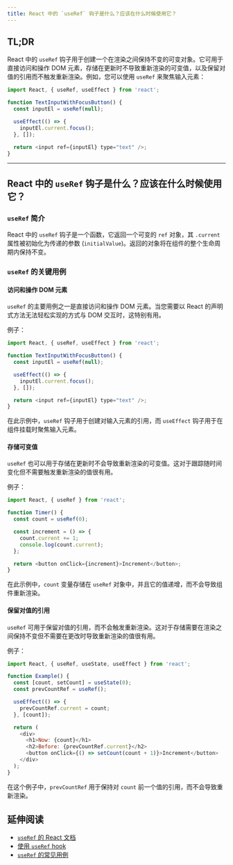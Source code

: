 ```yaml
---
title: React 中的 `useRef` 钩子是什么？应该在什么时候使用它？
---
```


## TL;DR

React 中的 `useRef` 钩子用于创建一个在渲染之间保持不变的可变对象。它可用于直接访问和操作 DOM 元素，存储在更新时不导致重新渲染的可变值，以及保留对值的引用而不触发重新渲染。例如，您可以使用 `useRef` 来聚焦输入元素：

```javascript
import React, { useRef, useEffect } from 'react';

function TextInputWithFocusButton() {
  const inputEl = useRef(null);

  useEffect(() => {
    inputEl.current.focus();
  }, []);

  return <input ref={inputEl} type="text" />;
}
```

***

## React 中的 `useRef` 钩子是什么？应该在什么时候使用它？

### `useRef` 简介

React 中的 `useRef` 钩子是一个函数，它返回一个可变的 `ref` 对象，其 `.current` 属性被初始化为传递的参数 (`initialValue`)。返回的对象将在组件的整个生命周期内保持不变。

### `useRef` 的关键用例

#### 访问和操作 DOM 元素

`useRef` 的主要用例之一是直接访问和操作 DOM 元素。当您需要以 React 的声明式方法无法轻松实现的方式与 DOM 交互时，这特别有用。

例子：

```javascript
import React, { useRef, useEffect } from 'react';

function TextInputWithFocusButton() {
  const inputEl = useRef(null);

  useEffect(() => {
    inputEl.current.focus();
  }, []);

  return <input ref={inputEl} type="text" />;
}
```

在此示例中，`useRef` 钩子用于创建对输入元素的引用，而 `useEffect` 钩子用于在组件挂载时聚焦输入元素。

#### 存储可变值

`useRef` 也可以用于存储在更新时不会导致重新渲染的可变值。这对于跟踪随时间变化但不需要触发重新渲染的值很有用。

例子：

```javascript
import React, { useRef } from 'react';

function Timer() {
  const count = useRef(0);

  const increment = () => {
    count.current += 1;
    console.log(count.current);
  };

  return <button onClick={increment}>Increment</button>;
}
```

在此示例中，`count` 变量存储在 `useRef` 对象中，并且它的值递增，而不会导致组件重新渲染。

#### 保留对值的引用

`useRef` 可用于保留对值的引用，而不会触发重新渲染。这对于存储需要在渲染之间保持不变但不需要在更改时导致重新渲染的值很有用。

例子：

```javascript
import React, { useRef, useState, useEffect } from 'react';

function Example() {
  const [count, setCount] = useState(0);
  const prevCountRef = useRef();

  useEffect(() => {
    prevCountRef.current = count;
  }, [count]);

  return (
    <div>
      <h1>Now: {count}</h1>
      <h2>Before: {prevCountRef.current}</h2>
      <button onClick={() => setCount(count + 1)}>Increment</button>
    </div>
  );
}
```

在这个例子中，`prevCountRef` 用于保持对 `count` 前一个值的引用，而不会导致重新渲染。

## 延伸阅读

* [`useRef` 的 React 文档](https://reactjs.org/docs/hooks-reference.html#useref)
* [使用 `useRef` hook](https://reactjs.org/docs/hooks-faq.html#is-there-something-like-instance-variables)
* [`useRef` 的常见用例](https://blog.logrocket.com/how-to-use-react-useref-hook/)
